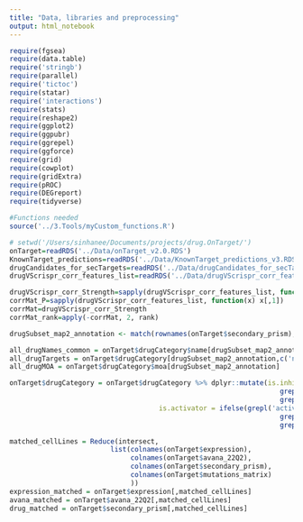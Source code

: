 ```yaml
---
title: "Data, libraries and preprocessing"
output: html_notebook
---
```


<!-- Atomic inputs needed to run a code -->
<!-- Libraries -->
```r
require(fgsea)
require(data.table)
require('stringb')
require(parallel)
require('tictoc')
require(statar)
require('interactions')
require(stats)
require(reshape2)
require(ggplot2)
require(ggpubr)
require(ggrepel)
require(ggforce)
require(grid)
require(cowplot)
require(gridExtra)
require(pROC)
require(DEGreport)
require(tidyverse)

#Functions needed
source('../3.Tools/myCustom_functions.R')
```
<!-- OnTarget Data and the preprocessing-->
```r
# setwd('/Users/sinhanee/Documents/projects/drug.OnTarget/')
onTarget=readRDS('../Data/onTarget_v2.0.RDS')
KnownTarget_predictions=readRDS('../Data/KnownTarget_predictions_v3.RDS') ## required dataset latest version
drugCandidates_for_secTargets=readRDS('../Data/drugCandidates_for_secTargets.RDS')
drugVScrispr_corr_features_list=readRDS('../Data/drugVScrispr_corr_features_list.RDS')
```

<!-- Get the correlation strength, P value and the rank of the correlation matrix-->
```r
drugVScrispr_corr_Strength=sapply(drugVScrispr_corr_features_list, function(x) x[,2])
corrMat_P=sapply(drugVScrispr_corr_features_list, function(x) x[,1])
corrMat=drugVScrispr_corr_Strength
corrMat_rank=apply(-corrMat, 2, rank)
```
<!-- known target prediction-->
```r
drugSubset_map2_annotation <- match(rownames(onTarget$secondary_prism), onTarget$drugCategory$broad_id_trimmed)

all_drugNames_common = onTarget$drugCategory$name[drugSubset_map2_annotation]
all_drugTargets = onTarget$drugCategory[drugSubset_map2_annotation,c('name','target')]
all_drugMOA = onTarget$drugCategory$moa[drugSubset_map2_annotation]
```


<!-- Preprocessing of Drug Category Data set to identify drug is inhibitor or not -->
<!-- Compute if a drug is inhibitor or not -->
<!--  Note: tell the activator part to sanju is.activator ~1640 due to grep(agonist), is.activator.check ~800. -->
```r
onTarget$drugCategory = onTarget$drugCategory %>% dplyr::mutate(is.inhibitor = ifelse(grepl('inhibitor', onTarget$drugCategory$moa) |
                                                                   grepl('antagonist', onTarget$drugCategory$moa) |
                                                                   grepl('blocker', onTarget$drugCategory$moa) ,TRUE, FALSE),
                                     is.activator = ifelse(grepl('activator', onTarget$drugCategory$moa) |
                                                                   grepl('\\bagonist\\b', onTarget$drugCategory$moa) |
                                                                   grepl('stimulant', onTarget$drugCategory$moa) ,TRUE, FALSE))
```

```r
matched_cellLines = Reduce(intersect, 
                         list(colnames(onTarget$expression),
                              colnames(onTarget$avana_22Q2),
                              colnames(onTarget$secondary_prism),
                              colnames(onTarget$mutations_matrix)
                              ))
expression_matched = onTarget$expression[,matched_cellLines]
avana_matched = onTarget$avana_22Q2[,matched_cellLines]
drug_matched = onTarget$secondary_prism[,matched_cellLines]
```



